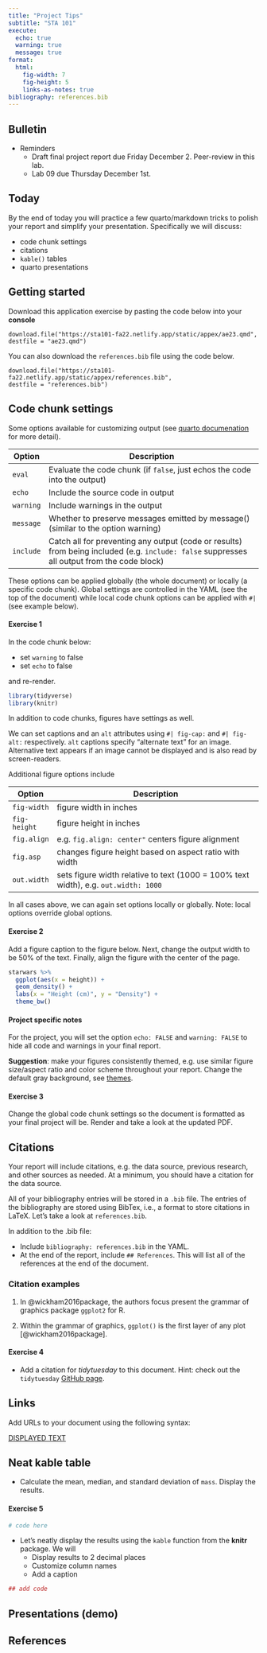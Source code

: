```yaml
---
title: "Project Tips"
subtitle: "STA 101"
execute:
  echo: true
  warning: true
  message: true
format: 
  html:
    fig-width: 7
    fig-height: 5
    links-as-notes: true
bibliography: references.bib
---
```


## Bulletin

- Reminders
  - Draft final project report due Friday December 2. Peer-review in this lab.
  - Lab 09 due Thursday December 1st.

## Today

By the end of today you will practice a few quarto/markdown tricks to polish your report and simplify your presentation. Specifically we will discuss:

- code chunk settings
- citations
- `kable()` tables
- quarto presentations

## Getting started

Download this application exercise by pasting the code below into your **console**

```
download.file("https://sta101-fa22.netlify.app/static/appex/ae23.qmd",
destfile = "ae23.qmd")
```

You can also download the `references.bib` file using the code below.

```
download.file("https://sta101-fa22.netlify.app/static/appex/references.bib",
destfile = "references.bib")
```

## Code chunk settings

Some options available for customizing output (see [quarto documenation](https://quarto.org/docs/computations/execution-options.html) for more detail).

| Option    | Description                                                                                                                                                                                       |
|-----------|---------------------------------------------------------------------------------------------------------------------------------------------------------------------------------------------------|
| `eval`    | Evaluate the code chunk (if `false`, just echos the code into the output)                                                                                                                        |
| `echo`    | Include the source code in output                                                                                                                                                                 |
| `warning` | Include warnings in the output                                                                                                                                                                   |
| `message` | Whether to preserve messages emitted by message() (similar to the option warning)                                                                        |
| `include` | Catch all for preventing any output (code or results) from being included (e.g. `include: false` suppresses all output from the code block)                                                      |

These options can be applied globally (the whole document) or locally (a specific code chunk). Global settings are controlled in the YAML (see the top of the document) while local code chunk options can be applied with `#|` (see example below).

#### Exercise 1

In the code chunk below:

- set `warning` to false 
- set `echo` to false

and re-render.

```r
library(tidyverse)
library(knitr)
```

In addition to code chunks, figures have settings as well.

We can set captions and an `alt` attributes using `#| fig-cap:` and `#| fig-alt:` respectively. `alt` captions specify "alternate text" for an image. Alternative text appears if an image cannot be displayed and is also read by screen-readers.

Additional figure options include 

| Option    | Description                                                                                                                                                                                       |
|-----------|---------------------------------------------------------------------------------------------------------------------------------------------------------------------------------------------------|
| `fig-width`    | figure width in inches                                                                                                                        |
| `fig-height`    | figure height in inches                                                                                                                                                               |
| `fig.align` | e.g. `fig.align: center"` centers figure alignment                                                                                                                                                                 |
| `fig.asp` | changes figure height based on aspect ratio with width                                                              |
| `out.width` | sets figure width relative to text (1000 = 100% text width), e.g. `out.width: 1000`                                                      |

In all cases above, we can again set options locally or globally. Note: local options override global options.

#### Exercise 2

Add a figure caption to the figure below. Next, change the output width to be 50% of the text. Finally, align the figure with the center of the page.

```r
starwars %>%
  ggplot(aes(x = height)) +
  geom_density() +
  labs(x = "Height (cm)", y = "Density") +
  theme_bw()
```

#### Project specific notes 

For the project, you will set the option `echo: FALSE` and `warning: FALSE` to hide all code and warnings in your final report.

**Suggestion**: make your figures consistently themed, e.g. use similar figure size/aspect ratio and color scheme throughout your report. Change the default gray background, see [themes](https://ggplot2.tidyverse.org/reference/ggtheme.html).

#### Exercise 3

Change the global code chunk settings so the document is formatted as your final project will be. Render and take a look at the updated PDF. 

## Citations 

Your report will include citations, e.g. the data source, previous research, and other sources as needed. At a minimum, you should have a citation for the data source. 

All of your bibliography entries will be stored in a `.bib` file. The entries of the bibliography are stored using BibTex, i.e., a format to store citations in LaTeX. Let's take a look at `references.bib`.

In addition to the .bib file: 

- Include `bibliography: references.bib` in the YAML. 
- At the end of the report, include `## References`. This will list all of the references at the end of the document.

### Citation examples

1. In @wickham2016package, the authors focus present the grammar of graphics package `ggplot2` for R.

2. Within the grammar of graphics, `ggplot()` is the first layer of any plot [@wickham2016package].

#### Exercise 4

- Add a citation for *tidytuesday* to this document. Hint: check out the `tidytuesday` [GitHub page](https://github.com/rfordatascience/tidytuesday).

## Links

Add URLs to your document using the following syntax:

[DISPLAYED TEXT](FULL URL)

## Neat kable table

- Calculate the mean, median, and standard deviation of `mass`. Display the results.

#### Exercise 5

```r
# code here
```

- Let's neatly display the results using the `kable` function from the **knitr** package. We will 
  - Display results to 2 decimal places
  - Customize column names
  - Add a caption
  
```r
## add code

```

## Presentations (demo)

## References
